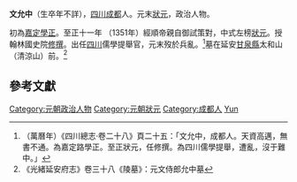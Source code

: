 '''文允中'''（生卒年不詳），[[四川|四川]][[成都|成都]]人。元末[[狀元|狀元]]，政治人物。

初為[[嘉定|嘉定]][[學正|學正]]。至正十一年 （1351年）經順帝親自御試策對，中式左榜[[狀元|狀元]]。授翰林國史院[[修撰|修撰]]。出任[[四川|四川]]儒學提舉官，元末歿於兵亂。<ref>（萬曆年）《四川總志·卷二十八》頁二十五：「文允中，成都人。天資高邁，無書不通。為嘉定路學正。至正狀元，任修撰。為四川儒學提舉，遭亂，沒于難中。」</ref>墓在延安[[甘泉縣|甘泉縣]]太和山（清涼山）前。<ref>《光緒延安府志》卷三十八《陵墓》：元文侍郎允中墓</ref>

==參考文獻==
{{reflist}}

{{至正十一年辛卯科廷試金榜}}
{{DEFAULTSORT:Wen文}}

[[Category:元朝政治人物|Category:元朝政治人物]]
[[Category:元朝狀元|Category:元朝狀元]]
[[Category:成都人|Category:成都人]]
[[Category:文姓|Yun]]